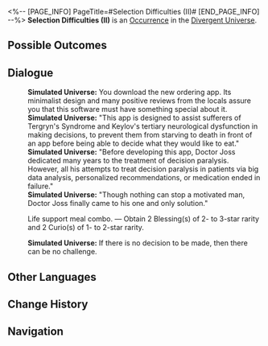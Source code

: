 <%-- [PAGE_INFO]
PageTitle=#Selection Difficulties (II)#
[END_PAGE_INFO] --%>
{{Stub}}
{{Simulated Universe Event Infobox
|id            = 23101-1
|title         = 
|image         = Occurrence Twins.png
|domains_su    = 
|domains_swarm = 
|domains_gng   = 
|domains_du    = Unknown
|domains_und   = 
|requirements  = 
|prev          = 
|next          = 
|characters    = 
|factions      = 
|order         = 
|order_du      = 114
}}
'''Selection Difficulties (II)''' is an [[Divergent Universe/Occurrence|Occurrence]] in the [[Divergent Universe]].

==Possible Outcomes==
{{Possible Outcomes
|choice_1 = Life support meal combo.
|result_1 = Obtain 2 Blessing(s) of 2- to 3-star rarity and 2 Curio(s) of 1- to 2-star rarity.
}}
<!--
==Gameplay Notes==
* 
-->
==Dialogue==
{{Dialogue Start}}
:'''Simulated Universe:''' You download the new ordering app. Its minimalist design and many positive reviews from the locals assure you that this software must have something special about it.
:'''Simulated Universe:''' "This app is designed to assist sufferers of Tergryn's Syndrome and Keylov's tertiary neurological dysfunction in making decisions, to prevent them from starving to death in front of an app before being able to decide what they would like to eat."
:'''Simulated Universe:''' "Before developing this app, Doctor Joss dedicated many years to the treatment of decision paralysis. However, all his attempts to treat decision paralysis in patients via big data analysis, personalized recommendations, or medication ended in failure."
:'''Simulated Universe:''' "Though nothing can stop a motivated man, Doctor Joss finally came to his one and only solution."
:{{DIcon|Star}} Life support meal combo. &mdash; Obtain 2 Blessing(s) of 2- to 3-star rarity and 2 Curio(s) of 1- to 2-star rarity.
:'''Simulated Universe:''' If there is no decision to be made, then there can be no challenge.
{{Dialogue End}}

==Other Languages==
{{Other Languages
|en   = Selection Difficulties (II)
|zhs  = 选择困难（其二）
|zht  = 選擇困難（其二）
|ja   = {{Rubi|選択困難|せんたくこんなん}}（その2）
|ko   = 선택 곤란 (2)
|es   = Dificultad de elección (II)
|fr   = Difficultés à choisir (II)
|ru   = Трудности выбора II
|th   = การเลือกที่ยากเย็น (II)
|vi   = Khó Lựa Chọn (II)
|de   = Die Qual der Wahl (Teil 2)
|id   = Kesulitan Memilih (2)
|pt   = Dificuldades de Seleção (II)
}}

==Change History==
{{Change History|null}}

==Navigation==
{{Occurrence Navbox}}